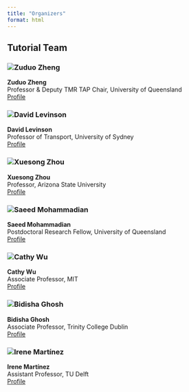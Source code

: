 ```yaml
---
title: "Organizers"
format: html
---
```


## Tutorial Team

### ![Zuduo Zheng](https://civil.uq.edu.au/files/123456/zuduo-zheng.jpg)

**Zuduo Zheng**\
Professor & Deputy TMR TAP Chair, University of Queensland\
[Profile](https://civil.uq.edu.au/profile/857/zuduo-zheng){index="10"}

### ![David Levinson](https://upload.wikimedia.org/wikipedia/commons/3/3f/2024-04-15_Prof._David_Levinson%2C_University_of_Sydney.jpg)

**David Levinson**\
Professor of Transport, University of Sydney\
[Profile](https://transportist.org/){index="13"}

### ![Xuesong Zhou](https://search.asu.edu/sites/default/files/styles/asu_profile/public/xuesong_zhou.jpg)

**Xuesong Zhou**\
Professor, Arizona State University\
[Profile](https://search.asu.edu/profile/2182101){index="16"}

### ![Saeed Mohammadian](https://about.uq.edu.au/files/123456/saeed-mohammadian.jpg)

**Saeed Mohammadian**\
Postdoctoral Research Fellow, University of Queensland\
[Profile](https://about.uq.edu.au/experts/31711){index="19"}

### ![Cathy Wu](https://wucathy.com/images/cathy-wu.jpg)

**Cathy Wu**\
Associate Professor, MIT\
[Profile](https://wucathy.com/){index="22"}

### ![Bidisha Ghosh](https://www.tcd.ie/civileng/people/academic-staff-/bghosh/bidisha-ghosh.jpg)

**Bidisha Ghosh**\
Associate Professor, Trinity College Dublin\
[Profile](https://www.tcd.ie/civileng/people/academic-staff-/bghosh/){index="25"}

### ![Irene Martínez](https://www.tudelft.nl/en/staff/i.martinez/irene-martinez.jpg)

**Irene Martínez**\
Assistant Professor, TU Delft\
[Profile](https://www.tudelft.nl/en/staff/i.martinez/){index="28"}
